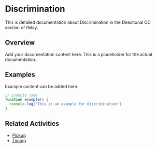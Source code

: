 # Discrimination

This is detailed documentation about Discrimination in the Directional OC section of Relay.

## Overview

Add your documentation content here. This is a placeholder for the actual documentation.

## Examples

Example content can be added here.

```typescript
// Example code
function example() {
  console.log("This is an example for Discrimination");
}
```

## Related Activities

- [Pickup](/docs/relay/directional-oc/pickup)
- [Timing](/docs/relay/directional-oc/timing)
